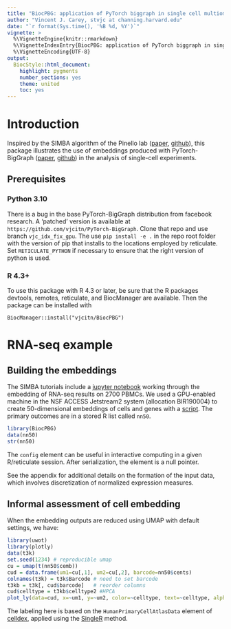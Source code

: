 ```yaml
---
title: "BiocPBG: application of PyTorch biggraph in single cell multiomics"
author: "Vincent J. Carey, stvjc at channing.harvard.edu"
date: "`r format(Sys.time(), '%B %d, %Y')`"
vignette: >
  %\VignetteEngine{knitr::rmarkdown}
  %\VignetteIndexEntry{BiocPBG: application of PyTorch biggraph in single cell multiomics}
  %\VignetteEncoding{UTF-8}
output:
  BiocStyle::html_document:
    highlight: pygments
    number_sections: yes
    theme: united
    toc: yes
---
```


# Introduction

Inspired by the SIMBA algorithm of the Pinello lab ([paper](https://www.nature.com/articles/s41592-023-01899-8), [github](https://github.com/pinellolab/simba)),
this package illustrates the use of embeddings
produced with PyTorch-BigGraph
([paper](https://mlsys.org/Conferences/2019/doc/2019/71.pdf),
[github](https://github.com/facebookresearch/PyTorch-BigGraph))
in the analysis of single-cell experiments.

## Prerequisites

### Python 3.10

There is a bug in the base PyTorch-BigGraph distribution
from facebook research.  A 'patched' version is available
at `https://github.com/vjcitn/PyTorch-BigGraph`.  Clone
that repo and use branch `vjc_idx_fix_gpu`.  The use
`pip install -e .` in the repo root folder with the version
of pip that installs to the locations employed by
reticulate.  Set `RETICULATE_PYTHON` if necessary to
ensure that the right version of python is used.

### R 4.3+

To use this package with R 4.3 or later, be sure that
the R packages devtools, remotes, reticulate, and BiocManager
are available.
Then the package can be installed with
```
BiocManager::install("vjcitn/BiocPBG")
```

# RNA-seq example

## Building the embeddings

The SIMBA tutorials include a [jupyter notebook](https://simba-bio.readthedocs.io/en/latest/rna_10xpmbc_all_genes_v1.2.html)
working through the embedding of RNA-seq 
results on 2700 PBMCs.  We used a GPU-enabled
machine in the NSF ACCESS Jetstream2 system
(allocation BIR190004) to create 50-dimensional
embeddings of cells and genes with a
[script](https://github.com/vjcitn/BiocPBG/blob/main/inst/scripts/sce_to_emb50.R).  The primary outcomes are in a stored R list called `nn50`.

```r
library(BiocPBG)
data(nn50)
str(nn50)
```
The `config` element can be useful in interactive computing
in a given R/reticulate session.  After serialization, the
element is a null pointer.

See the appendix for additional details on the formation
of the input data, which involves discretization of
normalized expression measures.

## Informal assessment of cell embedding

When the embedding outputs are reduced using UMAP with
default settings, we have:

```r
library(uwot)
library(plotly)
data(t3k)
set.seed(1234) # reproducible umap
cu = umap(t(nn50$cemb))
cud = data.frame(um1=cu[,1], um2=cu[,2], barcode=nn50$cents)
colnames(t3k) = t3k$Barcode # need to set barcode
t3kb = t3k[, cud$barcode]   # reorder columns
cud$celltype = t3kb$celltype2 #HPCA
plot_ly(data=cud, x=~um1, y=~um2, color=~celltype, text=~celltype, alpha=.6)
```

The labeling here is based on the `HumanPrimaryCellAtlasData`
element of [celldex](https://bioconductor.org/packages/celldex),
applied using the [SingleR](https://bioconductor.org/packages/SingleR)
method.

